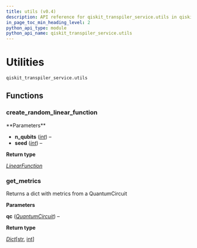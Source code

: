 ```yaml
---
title: utils (v0.4)
description: API reference for qiskit_transpiler_service.utils in qiskit-ibm-transpiler v0.4
in_page_toc_min_heading_level: 2
python_api_type: module
python_api_name: qiskit_transpiler_service.utils
---
```


<span id="utilities-qiskit-transpiler-service-utils" />

<span id="module-qiskit_transpiler_service.utils" />

# Utilities

`qiskit_transpiler_service.utils`

## Functions

### create\_random\_linear\_function

<Function id="qiskit_transpiler_service.utils.create_random_linear_function" signature="qiskit_transpiler_service.utils.create_random_linear_function(n_qubits, seed=123)">
  **Parameters**

  *   **n\_qubits** ([*int*](https://docs.python.org/3/library/functions.html#int "(in Python v3.12)")) –
  *   **seed** ([*int*](https://docs.python.org/3/library/functions.html#int "(in Python v3.12)")) –

  **Return type**

  [*LinearFunction*](/docs/api/qiskit/qiskit.circuit.library.LinearFunction "(in Qiskit v1.2)")
</Function>

### get\_metrics

<Function id="qiskit_transpiler_service.utils.get_metrics" signature="qiskit_transpiler_service.utils.get_metrics(qc)">
  Returns a dict with metrics from a QuantumCircuit

  **Parameters**

  **qc** ([*QuantumCircuit*](/docs/api/qiskit/qiskit.circuit.QuantumCircuit "(in Qiskit v1.2)")) –

  **Return type**

  [*Dict*](https://docs.python.org/3/library/typing.html#typing.Dict "(in Python v3.12)")\[[str](https://docs.python.org/3/library/stdtypes.html#str "(in Python v3.12)"), [int](https://docs.python.org/3/library/functions.html#int "(in Python v3.12)")]
</Function>

